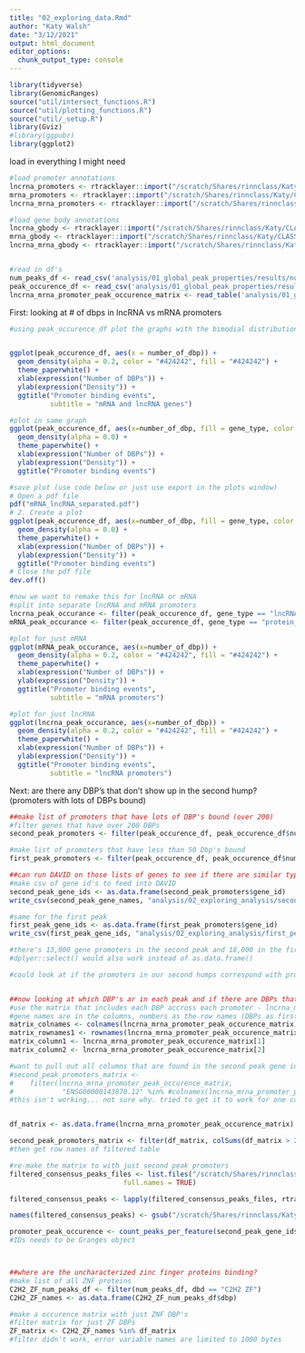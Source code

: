 ```yaml
---
title: "02_exploring_data.Rmd"
author: "Katy Walsh"
date: "3/12/2021"
output: html_document
editor_options: 
  chunk_output_type: console
---
```



```r
library(tidyverse)
library(GenomicRanges)
source("util/intersect_functions.R")
source("util/plotting_functions.R")
source("util/_setup.R")
library(Gviz)
#library(ggpubr)
library(ggplot2)
```


load in everything I might need
```r
#load promoter annotations
lncrna_promoters <- rtracklayer::import("/scratch/Shares/rinnclass/Katy/CLASS_2021/analysis/00_consensus_peaks/results/gene_annotation/lncrna_promoters.gtf")
mrna_promoters <- rtracklayer::import("/scratch/Shares/rinnclass/Katy/CLASS_2021/analysis/00_consensus_peaks/results/gene_annotation/mrna_promoters.gtf")
lncrna_mrna_promoters <- rtracklayer::import("/scratch/Shares/rinnclass/Katy/CLASS_2021/analysis/00_consensus_peaks/results/gene_annotation/lncrna_mrna_promoters.gtf")

#load gene body annotations
lncrna_gbody <- rtracklayer::import("/scratch/Shares/rinnclass/Katy/CLASS_2021/analysis/00_consensus_peaks/results/gene_annotation/lncrna_genebody.gtf")
mrna_gbody <- rtracklayer::import("/scratch/Shares/rinnclass/Katy/CLASS_2021/analysis/00_consensus_peaks/results/gene_annotation/mrna_genebody.gtf")
lncrna_mrna_gbody <- rtracklayer::import("/scratch/Shares/rinnclass/Katy/CLASS_2021/analysis/00_consensus_peaks/results/gene_annotation/lncrna_mrna_genebody.gtf")


#read in df's
num_peaks_df <- read_csv('analysis/01_global_peak_properties/results/num_peaks_df.csv')
peak_occurence_df <- read_csv('analysis/01_global_peak_properties/results/peak_occurence_dataframe.csv')
lncrna_mrna_promoter_peak_occurence_matrix <- read_table('analysis/01_global_peak_properties/results/lncrna_mrna_promoter_peak_occurence_matrix.tsv')

```

First: looking at # of dbps in lncRNA vs mRNA promoters
```r
#using peak_occurence_df plot the graphs with the bimodial distribution from Rmd 10


ggplot(peak_occurence_df, aes(x = number_of_dbp)) + 
  geom_density(alpha = 0.2, color = "#424242", fill = "#424242") +
  theme_paperwhite() +
  xlab(expression("Number of DBPs")) +
  ylab(expression("Density")) +
  ggtitle("Promoter binding events",
          subtitle = "mRNA and lncRNA genes")

#plot in same graph
ggplot(peak_occurence_df, aes(x=number_of_dbp, fill = gene_type, color = gene_type)) +
  geom_density(alpha = 0.0) +
  theme_paperwhite() +
  xlab(expression("Number of DBPs")) +
  ylab(expression("Density")) +
  ggtitle("Promoter binding events")

#save plot (use code below or just use export in the plots window)
# Open a pdf file
pdf("mRNA_lncRNA_separated.pdf") 
# 2. Create a plot
ggplot(peak_occurence_df, aes(x=number_of_dbp, fill = gene_type, color = gene_type)) +
  geom_density(alpha = 0.0) +
  theme_paperwhite() +
  xlab(expression("Number of DBPs")) +
  ylab(expression("Density")) +
  ggtitle("Promoter binding events")
# Close the pdf file
dev.off()

#now we want to remake this for lncRNA or mRNA
#split into separate lncRNA and mRNA promoters
lncrna_peak_occurance <- filter(peak_occurence_df, gene_type == "lncRNA")
mRNA_peak_occurance <- filter(peak_occurence_df, gene_type == "protein_coding")

#plot for just mRNA
ggplot(mRNA_peak_occurance, aes(x=number_of_dbp)) + 
  geom_density(alpha = 0.2, color = "#424242", fill = "#424242") +
  theme_paperwhite() +
  xlab(expression("Number of DBPs")) +
  ylab(expression("Density")) +
  ggtitle("Promoter binding events",
          subtitle = "mRNA promoters")

#plot for just lncRNA
ggplot(lncrna_peak_occurance, aes(x=number_of_dbp)) + 
  geom_density(alpha = 0.2, color = "#424242", fill = "#424242") +
  theme_paperwhite() +
  xlab(expression("Number of DBPs")) +
  ylab(expression("Density")) +
  ggtitle("Promoter binding events",
          subtitle = "lncRNA promoters")

```

Next: are there any DBP's that don't show up in the second hump? (promoters with lots of DBPs bound)
```r
##make list of promoters that have lots of DBP's bound (over 200)
#filter genes that have over 200 DBPs
second_peak_promoters <- filter(peak_occurence_df, peak_occurence_df$number_of_dbp > 200)

#make list of promoters that have less than 50 Dbp's bound
first_peak_promoters <- filter(peak_occurence_df, peak_occurence_df$number_of_dbp < 50)

##can run DAVID on those lists of genes to see if there are similar types of genes enriched at either peak
#make csv of gene id's to feed into DAVID
second_peak_gene_ids <- as.data.frame(second_peak_promoters$gene_id)
write_csv(second_peak_gene_names, "analysis/02_exploring_analysis/second_peak_gene_ids")

#same for the first peak
first_peak_gene_ids <- as.data.frame(first_peak_promoters$gene_id)
write_csv(first_peak_gene_ids, "analysis/02_exploring_analysis/first_peak_gene_ids")

#there's 13,000 gene promoters in the second peak and 18,000 in the first so gene ontology analysis likely won't work well since there's so many genes in each
#dplyer::select() would also work instead of as.data.frame()

#could look at if the promoters in our second humps correspond with promoters with lots of DBPs in last class's paper


##now looking at which DBP's ar in each peak and if there are DBPs that aren't in the second peak
#use the matrix that includes each DBP accross each promoter - lncrna_mrna_promoter_peak_matrix
#gene names are in the columns, numbers as the row names (DBPs as first column but as their gene IDs)
matrix_colnames <- colnames(lncrna_mrna_promoter_peak_occurence_matrix)
matrix_rownames1 <- rownames(lncrna_mrna_promoter_peak_occurence_matrix[1])
matrix_column1 <- lncrna_mrna_promoter_peak_occurence_matrix[1]
matrix_column2 <- lncrna_mrna_promoter_peak_occurence_matrix[2]

#want to pull out all columns that are found in the second peak gene id's list... not sure how
#second_peak_promoters_matrix <- 
#    filter(lncrna_mrna_promoter_peak_occurence_matrix,
#            "ENSG00000143870.12" %in% #colnames(lncrna_mrna_promoter_peak_occurence_matrix))
#this isn't working... not sure why. tried to get it to work for one column before matching to second_peak_gene_ids


df_matrix <- as.data.frame(lncrna_mrna_promoter_peak_occurence_matrix)

second_peak_promoters_matrix <- filter(df_matrix, colSums(df_matrix > 200))
#then get row names of filtered table

#re-make the matrix to with just second peak promoters
filtered_consensus_peaks_files <- list.files("/scratch/Shares/rinnclass/Katy/CLASS_2021/analysis/00_consensus_peaks/results/filtered_consensus/", pattern = "*.bed",
                            full.names = TRUE)

filtered_consensus_peaks <- lapply(filtered_consensus_peaks_files, rtracklayer::import)

names(filtered_consensus_peaks) <- gsub("/scratch/Shares/rinnclass/Katy/CLASS_2021/analysis/00_consensus_peaks/results/filtered_consensus//|_filtered_consensus_peaks.bed", "", filtered_consensus_peaks_files)

promoter_peak_occurence <- count_peaks_per_feature(second_peak_gene_ids, filtered_consensus_peaks, type = "occurrence")
#IDs needs to be Granges object




```

```r
##where are the uncharacterized zinc finger proteins binding?
#make list of all ZNF proteins
C2H2_ZF_num_peaks_df <- filter(num_peaks_df, dbd == "C2H2 ZF")
C2H2_ZF_names <- as.data.frame(C2H2_ZF_num_peaks_df$dbp)

#make a occurence matrix with just ZNF DBP's
#filter matrix for just ZF DBPs
ZF_matrix <- C2H2_ZF_names %in% df_matrix
#filter didn't work, error variable names are limited to 1000 bytes



```



